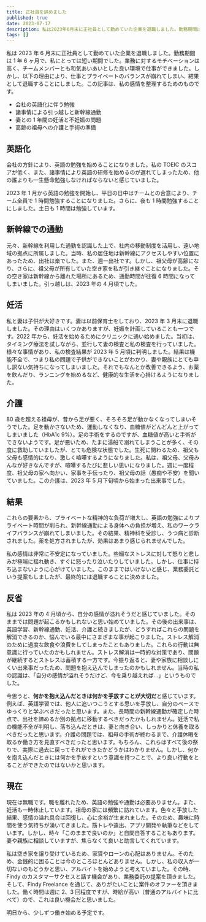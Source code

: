 ```yaml
---
title: 正社員を辞めました
published: true
date: 2023-07-17
description: 私は2023年6月末に正社員として勤めていた企業を退職しました。勤務期間は1年6ヶ月で、私にとっては短い期間でした。
tags: []
---
```


私は 2023 年 6 月末に正社員として勤めていた企業を退職しました。勤務期間は 1 年 6 ヶ月で、私にとっては短い期間でした。業務に対するモチベーションは高く、チームメンバーとも和気あいあいとした良い環境で仕事ができました。しかし、以下の理由により、仕事とプライベートのバランスが崩れてしまい、結果として退職することにしました。この記事は、私の感情を整理するためのものです。

- 会社の英語化に伴う勉強
- 諸事情による引っ越しと新幹線通勤
- 妻との 1 年間の妊活と不妊娠の問題
- 高齢の祖母への介護と手術の準備

## 英語化

会社の方針により、英語の勉強を始めることになりました。私の TOEIC のスコアが低く、また、諸事情により英語の研修を始めるのが遅れてしまったため、他の誰よりも一生懸命勉強しなければならないと感じていました。

2023 年 1 月から英語の勉強を開始し、平日の日中はチームとの合意により、チーム全員で 1 時間勉強することになりました。さらに、夜も 1 時間勉強することにしました。土日も 1 時間は勉強しています。

## 新幹線での通勤

元々、新幹線を利用した通勤を認識した上で、社内の移動制度を活用し、遠い地域の拠点に所属しました。当時、私の居住地は新幹線にアクセスしやすい位置にあったため、出社は楽でした。また、週一出社です。しかし、祖父母が高齢になり、さらに、祖父母が所有していた空き家を私が引き継ぐことになりました。その空き家は新幹線から離れた場所にあるため、通勤時間が往復 6 時間になってしまいました。引っ越しは、2023 年の 4 月頃でした。

## 妊活

私と妻は子供が大好きです。妻は以前保育士をしており、2023 年 3 月末に退職しました。その理由はいくつかありますが、妊娠を計画していることも一つです。2022 年から、妊活を始めるためにクリニックに通い始めました。当初は、タイミング療法を試しながら、並行して妻の検査と私の検査を行っていました。様々な事情があり、私の検査結果が 2023 年 5 月頃に判明しました。結果は機能不全で、つまり私の問題で子供ができないことがわかり、妻や親族にとても申し訳ない気持ちになってしまいました。それでもなんとか改善できるよう、お薬を飲んだり、ランニングを始めるなど、健康的な生活を心掛けるようになりました。

## 介護

80 歳を超える祖母が、昔から足が悪く、そろそろ足が動かなくなってしまいそうでした。足を動かさないため、運動しなくなり、血糖値がどんどんと上がってしまいました（HbA1c 9%）。足の手術をするのですが、血糖値が高いと手術ができないようです。足が悪いため、たまに湯船で溺れてしまうことが多く、その度に救助していましたが、とても危険な状態でした。生死に関わるため、祖父も父母も感情的になり、激しく喧嘩するようになりました。私は、祖父母、父母みんなが好きなんですが、喧嘩するたびに悲しい思いになりました。週に一度程度、祖父母の家へ向かい、家事を手伝ったり、祖父母の話（愚痴や不安）を聞いていました。この介護は、2023 年 5 月下旬頃から始まった出来事でした。

## 結果

これらの要素から、プライベートな精神的な負荷が増大し、英語の勉強によりプライベート時間が削られ、新幹線通勤による身体への負担が増え、私のワークライフバランスが崩れてしまいました。その結果、精神科を受診し、うつ病と診断されました。薬を処方されましたが、効果はあまり感じられませんでした。

私の感情は非常に不安定になっていました。些細なストレスに対して怒りと悲しみが極端に揺れ動き、すぐに怒ったり泣いたりしていました。しかし、仕事に持ち込まないように心がけていました。このままではいけないと感じ、業務委託という提案もしましたが、最終的には退職することに決めました。

## 反省

私は 2023 年の 4 月頃から、自分の感情が溢れそうだと感じていました。そのままでは問題が起こるかもしれないと思い始めていました。その後の出来事は、英語学習、新幹線通勤、妊活、介護と続きましたが、どうすればこれらの問題を解消できるのか、悩んでいる最中にさまざまな事が起こりました。ストレス解消のために過度な飲食や浪費をしてしまったこともありました。これらの行動は無意識に行っていたのかもしれません。ストレス解消は一時的な対策であり、問題が継続するとストレスは蓄積する一方です。今振り返ると、妻や家族に相談しにくい出来事だったため、問題を抱え込んでしまったのかもしれません。当時の私の認識は、「自分の感情が溢れそうだけど、今を乗り越えれば…」というものでした。

今思うと、**何かを抱え込んだときは何かを手放すことが大切だ**と感じています。例えば、英語学習では、他人に追いつこうとする思いを手放し、自分のペースでゆっくりと学ぶべきだったと思います。また、長時間の新幹線通勤が確定した時点で、出社を諦めるか別の拠点に移動するべきだったかもしれません。妊活で私の機能不全が判明し、落ち込んだときは、妻と向き合い、しっかりと休養を取るべきだったと思います。介護の問題では、祖母の手術が終わるまで、介護休暇を取るか働き方を見直すべきだったと思います。もちろん、これらはすべて後の祭りで、実際に過去に戻ってそれができたかどうかはわかりません。しかし、何かを抱え込んだときには何かを手放すという意識を持つことで、より良い行動をとることができたのではないかと思います。

## 現在

現在は無職です。職を離れたため、英語の勉強や通勤は必要ありません。また、妊活も一時休止しています。祖母の家には頻繁に訪れています。色々と手放した結果、感情の溢れ具合は回復し、心に余裕が生まれました。そのため、趣味に時間を使う気持ちが湧いてきました。筋トレや遠出、アプリ開発や執筆などをしています。しかし、時々「このままで良いのか」と自問自答することもあります。妻や親族に相談していますが、焦らなくて良いと助言してくれています。

私は空き家を譲り受けているため、家賃やローンの心配はありません。そのため、金銭的に困ることは今のところほとんどありません。しかし、私の収入が一切ないのもどうかと思い、アルバイトを始めようと考えていました。その時、Findy のカスタマーサクセスと話す機会があり、業務委託の提案を頂きました。そして、Findy Freelance を通じて、ありがたいことに案件のオファーを頂きました。働く時間は週に 2、3 回程度ですが、時給が高い（普通のアルバイトに比べて）ので、これは良い機会だと思いました。

明日から、少しずつ働き始める予定です。
